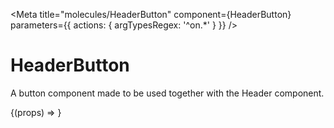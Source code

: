 

<Meta
  title="molecules/HeaderButton"
  component={HeaderButton}
  parameters={{ actions: { argTypesRegex: '^on.*' } }}
/>

# HeaderButton

A button component made to be used together with the Header component.

<Canvas>
  <Story name="Default" args={{ icon: 'home', text: 'MyCrypto.com' }}>
    {(props) => <HeaderButton {...props} />}
  </Story>
</Canvas>

